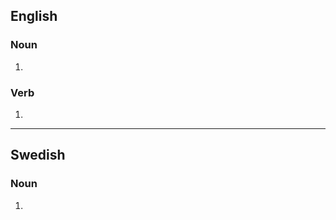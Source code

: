 {{also|Chocks}}
==English==

===Noun===
{{head|en|noun plural form}}

# {{plural of|chock|lang=en}}

===Verb===
{{head|en|verb form}}

# {{en-third-person singular of|chock}}

----

==Swedish==

===Noun===
{{head|sv|noun form}}

# {{sv-noun-form-indef-gen|chock}}